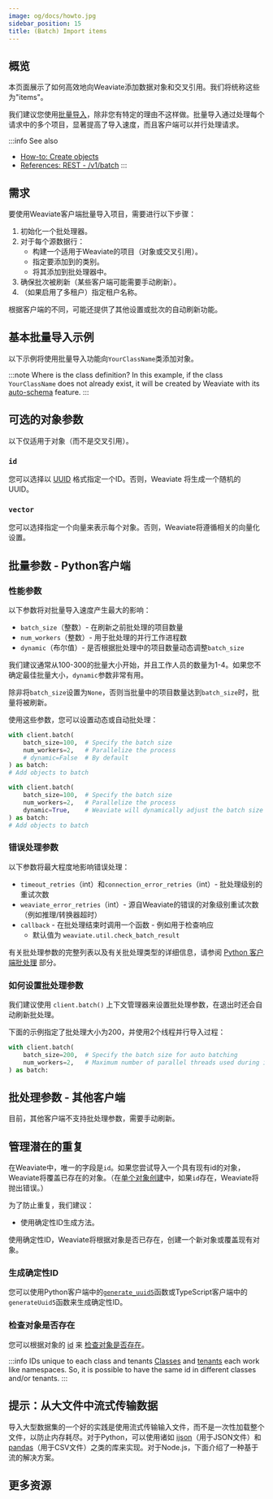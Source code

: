 ```yaml
---
image: og/docs/howto.jpg
sidebar_position: 15
title: (Batch) Import items
---
```



## 概览

本页面展示了如何高效地向Weaviate添加数据对象和交叉引用。我们将统称这些为"items"。

我们建议您使用[批量导入](../tutorials/import.md#to-batch-or-not-to-batch)，除非您有特定的理由不这样做。批量导入通过处理每个请求中的多个项目，显著提高了导入速度，而且客户端可以并行处理请求。

:::info See also
- [How-to: Create objects](./create.mdx)
- [References: REST - /v1/batch](../api/rest/batch.md)
:::


## 需求

要使用Weaviate客户端批量导入项目，需要进行以下步骤：
1. 初始化一个批处理器。
2. 对于每个源数据行：
   * 构建一个适用于Weaviate的项目（对象或交叉引用）。
   * 指定要添加到的类别。
   * 将其添加到批处理器中。
3. 确保批次被刷新（某些客户端可能需要手动刷新）。
4. （如果启用了多租户）指定租户名称。

根据客户端的不同，可能还提供了其他设置或批次的自动刷新功能。


## 基本批量导入示例

以下示例将使用批量导入功能向`YourClassName`类添加对象。

<Tabs groupId="languages">
  <TabItem value="py" label="Python">

  <FilteredTextBlock
    text={PythonCode}
    startMarker="# BasicBatchImportExample"
    endMarker="# END BasicBatchImportExample"
    language="py"
  />

  </TabItem>

  <TabItem value="js" label="TypeScript">

  <FilteredTextBlock
    text={TSCode}
    startMarker="// BasicBatchImportExample"
    endMarker="// END BasicBatchImportExample"
    language="ts"
  />

  </TabItem>
</Tabs>

:::note Where is the class definition?
In this example, if the class `YourClassName` does not already exist, it will be created by Weaviate with its [auto-schema](../configuration/schema-configuration.md#auto-schema) feature.
:::


## 可选的对象参数

以下仅适用于对象（而不是交叉引用）。

### `id`

您可以选择以 [UUID](https://en.wikipedia.org/wiki/Universally_unique_identifier) 格式指定一个ID。否则，Weaviate 将生成一个随机的 UUID。

<Tabs groupId="languages">
  <TabItem value="py" label="Python">

  <FilteredTextBlock
    text={PythonCode}
    startMarker="# BatchImportWithIDExample"
    endMarker="# END BatchImportWithIDExample"
    language="py"
  />

  </TabItem>

  <TabItem value="js" label="TypeScript">

  <FilteredTextBlock
    text={TSCode}
    startMarker="// BatchImportWithIDExample"
    endMarker="// END BatchImportWithIDExample"
    language="ts"
  />

  </TabItem>

</Tabs>

### `vector`

您可以选择指定一个向量来表示每个对象。否则，Weaviate将遵循相关的向量化设置。

<Tabs groupId="languages">
  <TabItem value="py" label="Python">

  <FilteredTextBlock
    text={PythonCode}
    startMarker="# BatchImportWithVectorExample"
    endMarker="# END BatchImportWithVectorExample"
    language="py"
  />

  </TabItem>

  <TabItem value="js" label="TypeScript">

  <FilteredTextBlock
    text={TSCode}
    startMarker="// BatchImportWithVectorExample"
    endMarker="// END BatchImportWithVectorExample"
    language="ts"
  />

  </TabItem>

</Tabs>


## 批量参数 - Python客户端

### 性能参数

以下参数将对批量导入速度产生最大的影响：
- `batch_size`（整数）- 在刷新之前批处理的项目数量
- `num_workers`（整数）- 用于批处理的并行工作进程数
- `dynamic`（布尔值）- 是否根据批处理中的项目数量动态调整`batch_size`

我们建议通常从100-300的批量大小开始，并且工作人员的数量为1-4。如果您不确定最佳批量大小，`dynamic`参数非常有用。

除非将`batch_size`设置为`None`，否则当批量中的项目数量达到`batch_size`时，批量将被刷新。

使用这些参数，您可以设置动态或自动批处理：

<Tabs groupId="languages">
<TabItem value="auto" label="自动">

```python
with client.batch(
    batch_size=100,  # Specify the batch size
    num_workers=2,   # Parallelize the process
    # dynamic=False  # By default
) as batch:
# Add objects to batch
```

</TabItem>
<TabItem value="dynamic" label="动态">

```python
with client.batch(
    batch_size=100,  # Specify the batch size
    num_workers=2,   # Parallelize the process
    dynamic=True,    # Weaviate will dynamically adjust the batch size
) as batch:
# Add objects to batch
```

</TabItem>
</Tabs>


### 错误处理参数

以下参数将最大程度地影响错误处理：
- `timeout_retries`（int）和`connection_error_retries`（int）- 批处理级别的重试次数
- `weaviate_error_retries`（int）- 源自Weaviate的错误的对象级别重试次数（例如推理/转换器超时）
- `callback` - 在批处理结束时调用一个函数 - 例如用于检查响应
    - 默认值为 `weaviate.util.check_batch_result`

有关批处理参数的完整列表以及有关批处理类型的详细信息，请参阅 [Python 客户端批处理](../client-libraries/python.md#batching) 部分。


### 如何设置批处理参数

我们建议使用 `client.batch()` 上下文管理器来设置批处理参数，在退出时还会自动刷新批处理。

下面的示例指定了批处理大小为200，并使用2个线程并行导入过程：

```python
with client.batch(
    batch_size=200,  # Specify the batch size for auto batching
    num_workers=2,   # Maximum number of parallel threads used during import
) as batch:
```


## 批处理参数 - 其他客户端

目前，其他客户端不支持批处理参数，需要手动刷新。

## 管理潜在的重复

在Weaviate中，唯一的字段是`id`。如果您尝试导入一个具有现有id的对象，Weaviate将覆盖已存在的对象。（在[单个对象创建](./create.mdx)中，如果`id`存在，Weaviate将抛出错误。）

为了防止重复，我们建议：
- 使用确定性ID生成方法。

使用确定性ID，Weaviate将根据对象是否已存在，创建一个新对象或覆盖现有对象。

### 生成确定性ID

您可以使用Python客户端中的[`generate_uuid5`](https://weaviate-python-client.readthedocs.io/en/stable/weaviate.util.html#weaviate.util.generate_uuid5)函数或TypeScript客户端中的`generateUuid5`函数来生成确定性ID。

### 检查对象是否存在

您可以根据对象的 [id](../api/graphql/additional-properties.md#id) 来 [检查对象是否存在](./read.mdx#check-object-existence)。

:::info IDs unique to each class and tenants
[Classes](../concepts/data.md#class-collections) and [tenants](../concepts/data.md#multi-tenancy) each work like namespaces. So, it is possible to have the same id in different classes and/or tenants.
:::

## 提示：从大文件中流式传输数据

导入大型数据集的一个好的实践是使用流式传输输入文件，而不是一次性加载整个文件，以防止内存耗尽。对于Python，可以使用诸如 [ijson](https://pypi.org/project/ijson/)（用于JSON文件）和 [pandas](https://pandas.pydata.org/docs/reference/api/pandas.read_csv.html)（用于CSV文件）之类的库来实现。对于Node.js，下面介绍了一种基于流的解决方案。

<Tabs groupId="languages">
  <TabItem value="py" label="Python - JSON">

  <FilteredTextBlock
    text={PythonCode}
    startMarker="# START JSON streaming"
    endMarker="# END JSON streaming"
    language="py"
  />

</TabItem>
<TabItem value="pycsv" label="Python - CSV">

  <FilteredTextBlock
    text={PythonCode}
    startMarker="# START CSV streaming"
    endMarker="# END CSV streaming"
    language="py"
  />

</TabItem>
<TabItem value="js" label="TypeScript - JSON">

  <FilteredTextBlock
    text={TSCode}
    startMarker="// START JSON streaming"
    endMarker="// END JSON streaming"
    language="ts"
  />

  </TabItem>
  <TabItem value="jscsv" label="TypeScript - CSV">

  <FilteredTextBlock
    text={TSCode}
    startMarker="// START CSV streaming"
    endMarker="// END CSV streaming"
    language="ts"
  />

  </TabItem>
</Tabs>


## 更多资源


<DocsMoreResources />